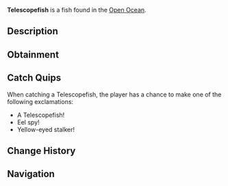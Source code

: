 {{FishInfobox
|image          = Telescopefish.png
|rarity         = Rare
|sea            = Second Sea
|location       = [[Open Ocean]]
|sublocation    = 
|sources        = Fishing Rod
|radar_location = 
|prog_speed     = -3
|xp             = 230
|weather        = Clear
|time           = Night
|season         = Winter
|bait           = Squid
|base_weight    = 100
|base_value     = 460
|weight_range   = 60
|base_chance    = 60
|base_resil     = 38
}}
'''Telescopefish''' is a {{Rarity|Rare}} fish found in the [[Open Ocean]].

== Description ==
{{Description|A long eel with beady yellow eyes and light green fins, peering into the abyss.|Bestiary Entry}}

== Obtainment ==
{{Description|It watches where the night grows cold.|Bestiary Hint}}
{{Fish Availability|
Apex Fish Hunt/Apex Leviathan
Narwhal Hunt/Beluga/Second Sea
Narwhal Hunt/Magician Narwhal/Second Sea
Narwhal Hunt/Narwhal/Second Sea
Open Ocean
Open Ocean/Sea Leviathan
|top_rods      = 
Trident Rod\94140.65\84830.63;
Leviathan's Fang Rod\86212.15\49688.55;
Astralhook Rod\78785.92\158139.95;
Free Spirit Rod\77402.26\71624.39;
Azure Of Lagoon\73547.44\68134.76;
Plastic Rod\47312.23\47211.89;
Fischer's Rod\50272.6\47349.63;
Great Dreamer Rod\61942.88\66983.86;
No-Life Rod\66627.09\62476.12;
Verdant Shear Rod\66281.33\60540.65;
Blazebringer Rod\62231.82\62231.82;
Seraphic Rod\58244.25\52421.2;
Challenger's Rod\56143.65\52335.21;
Depthseeker Rod\55076.98\53680.78;
Rod Of The Forgotten Fang\54971.59\49650.92;
Avalanche Rod\53157.07\51902.82;
Volcanic Rod\52915.25\50476.05;
Zeus Rod\52663.94\50236.33;
Rod Of The Depths\52534.68\48014.86;
Ethereal Prism Rod\52270.13\35881.91;
Rod Of The Exalted One\52069.73\38698.52;
Steady Rod\44101.19\42702.24
|recommended   = Astralhook Rod
}}

== Catch Quips ==
When catching a Telescopefish, the player has a chance to make one of the following exclamations:
* A Telescopefish!
* Eel spy!
* Yellow-eyed stalker!

== Change History ==
{{Change History|{{subst:Current Version}}}}

== Navigation ==
{{Fish Navbox|Open Ocean}}